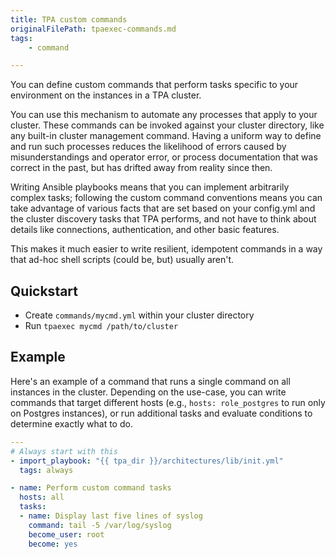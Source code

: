 ```yaml
---
title: TPA custom commands
originalFilePath: tpaexec-commands.md
tags:
    - command

---
```


You can define custom commands that perform tasks specific to your
environment on the instances in a TPA cluster.

You can use this mechanism to automate any processes that apply to your
cluster. These commands can be invoked against your cluster directory,
like any built-in cluster management command. Having a uniform way to
define and run such processes reduces the likelihood of errors caused by
misunderstandings and operator error, or process documentation that was
correct in the past, but has drifted away from reality since then.

Writing Ansible playbooks means that you can implement arbitrarily
complex tasks; following the custom command conventions means you can
take advantage of various facts that are set based on your config.yml
and the cluster discovery tasks that TPA performs, and not have to
think about details like connections, authentication, and other basic
features.

This makes it much easier to write resilient, idempotent commands in a
way that ad-hoc shell scripts (could be, but) usually aren't.

## Quickstart

-   Create `commands/mycmd.yml` within your cluster directory
-   Run `tpaexec mycmd /path/to/cluster`

## Example

Here's an example of a command that runs a single command on all
instances in the cluster. Depending on the use-case, you can write
commands that target different hosts (e.g., `hosts: role_postgres` to
run only on Postgres instances), or run additional tasks and evaluate
conditions to determine exactly what to do.

```yaml
---
# Always start with this
- import_playbook: "{{ tpa_dir }}/architectures/lib/init.yml"
  tags: always

- name: Perform custom command tasks
  hosts: all
  tasks:
  - name: Display last five lines of syslog
    command: tail -5 /var/log/syslog
    become_user: root
    become: yes
```

